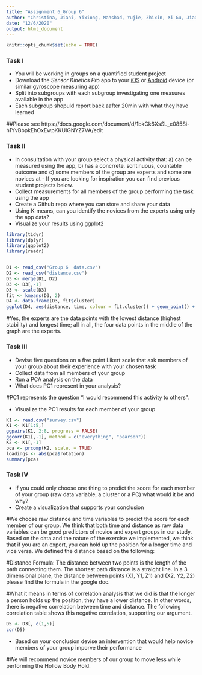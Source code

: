 ```yaml
---
title: "Assignment 6_Group 6"
author: "Christina, Jiani, Yixiong, Mahshad, Yujie, Zhixin, Xi Gu, Jiaao"
date: "12/6/2020"
output: html_document
---
```


```r
knitr::opts_chunk$set(echo = TRUE)
```

### Task I
* You will be working in groups on a quantified student project
* Download the *Sensor Kinetics Pro* app to your [iOS](https://itunes.apple.com/us/app/sensor-kinetics-pro/id623633248?mt=8) or [Android](https://play.google.com/store/apps/details?id=com.innoventions.sensorkineticspro&hl=en) device (or similar gyroscope measuring app)
* Split into subgroups with each subgroup investigating one measures available in the app
* Each subgroup shopuld report back aafter 20min with what they have learned  

##Please see https://docs.google.com/document/d/1bkCk6XsSL_e085Si-h1YvBbpkEhOxEwpKKUIGNYZ7VA/edit


### Task II
* In consultation with your group select a physical activity that: a) can be measured using the app, b) has a concrrete, sontinuous, countable outcome and c) some members of the group are experts and some are novices at - If you are looking for inspiration you can find previous student projects below.
* Collect measurements for all members of the group performing the task using the app
* Create a Github repo where you can store and share your data
* Using K-means, can you identify the novices from the experts using only the app data?
* Visualize your results using ggplot2

```r
library(tidyr)
library(dplyr)
library(ggplot2)
library(readr)


D1 <- read_csv("Group 6  data.csv")
D2 <- read_csv("distance.csv")
D3 <- merge(D1, D2)
D3 <- D3[,-1]
D3 <- scale(D3)
fit <- kmeans(D3, 2)
D4 <- data.frame(D3, fit$cluster)
ggplot(D4, aes(distance, time, colour = fit.cluster)) + geom_point() + xlab("Distance") + ylab("Time")

```
#Yes, the experts are the data points with the lowest distance (highest stability) and longest time; all in all, the four data points in the middle of the graph are the experts.


### Task III
* Devise five questions on a five point Likert scale that ask members of your group about their experience with your chosen task
* Collect data from all members of your group
* Run a PCA analysis on the data
* What does PC1 represent in your analysis?

#PC1 represents the question “I would recommend this activity to others”. 

* Visualize the PC1 results for each member of your group

```r
K1 <- read.csv("survey.csv")
K1 <- K1[1:5,]
ggpairs(K1, 2:8, progress = FALSE)
ggcorr(K1[,-1], method = c("everything", "pearson"))
K2 <- K1[,-1]
pca <- prcomp(K2, scale. = TRUE)
loadings <- abs(pca$rotation)
summary(pca)
```

### Task IV
* If you could only choose one thing to predict the score for each member of your group (raw data variable, a cluster or a PC) what would it be and why?
* Create a visualization that supports your conclusion

#We choose raw distance and time variables to predict the score for each member of our group. We think that both time and distance as raw data variables can  be good predictors of novice and expert groups in our study. Based on the data and the nature of the exercise we implemented, we think that if you are an expert, you can hold up the position for a longer time and vice versa. We defined the distance based on the following:

#Distance Formula: The distance between two points is the length of the path connecting them. The shortest path distance is a straight line. In a 3 dimensional plane, the distance between points (X1, Y1, Z1) and (X2, Y2, Z2) please find the formula in the google doc.

#What it means in terms of correlation analysis that we did is that the longer a person holds up the position, they have a lower distance. In other words, there is negative correlation between time and distance. The following correlation table shows this negative correlation, supporting our argument.

```r
D5 <- D3[, c(1,5)]
cor(D5)
```


* Based on your conclusion devise an intervention that would help novice members of your group imporve their performance

#We will recommend novice members of our group to move less while performing the Hollow Body Hold.


